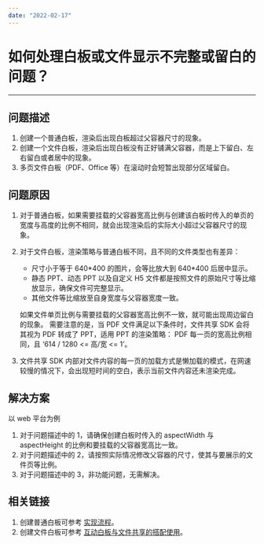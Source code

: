 ```yaml
---
date: "2022-02-17"
---
```

# 如何处理白板或文件显示不完整或留白的问题？
---

## 问题描述

1. 创建一个普通白板，渲染后出现白板超过父容器尺寸的现象。
2. 创建一个文件白板，渲染后出现白板没有正好铺满父容器，而是上下留白、左右留白或者居中的现象。
3. 多页文件白板（PDF、Office 等）在滚动时会短暂出现部分区域留白。

## 问题原因

1. 对于普通白板，如果需要挂载的父容器宽高比例与创建该白板时传入的单页的宽度与高度的比例不相同，就会出现渲染后的实际大小超过父容器尺寸的现象。
2. 对于文件白板，渲染策略与普通白板不同，且不同的文件类型也有差异：
    - 尺寸小于等于 640\*400 的图片，会等比放大到 640\*400 后居中显示。
    - 静态 PPT、动态 PPT 以及自定义 H5 文件都是按照文件的原始尺寸等比缩放显示，确保文件可完整显示。
    - 其他文件等比缩放至自身宽度与父容器宽度一致。
    
    如果文件单页比例与需要挂载的父容器宽高比例不一致，就可能出现周边留白的现象。
    需要注意的是，当 PDF 文件满足以下条件时，文件共享 SDK 会将其视为 PDF 转成了 PPT，适用 PPT 的渲染策略：
    PDF 每一页的宽高比例相同，且 ‘614 / 1280 <= 高/宽 <= 1’。
3. 文件共享 SDK 内部对文件内容的每一页的加载方式是懒加载的模式，在网速较慢的情况下，会出现短时间的空白，表示当前文件内容还未渲染完成。

## 解决方案

以 web 平台为例 
1. 对于问题描述中的 1，请确保创建白板时传入的 aspectWidth 与 aspectHeight 的比例和要挂载的父容器宽高比一致。
2. 对于问题描述中的 2，请按照实际情况修改父容器的尺寸，使其与要展示的文件页等比例。
3. 对于问题描述中的 3，非功能问题，无需解决。

## 相关链接
1. 创建普通白板可参考 [实现流程](https://doc-zh.zego.im/article/8847#3_3)。
2. 创建文件白板可参考 [互动白板与文件共享的搭配使用](https://doc-zh.zego.im/article/9872)。
